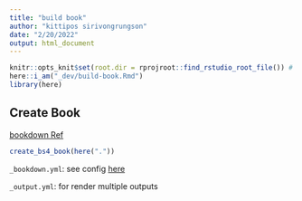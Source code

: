 ```yaml
---
title: "build book"
author: "kittipos sirivongrungson"
date: "2/20/2022"
output: html_document
---
```


```r
knitr::opts_knit$set(root.dir = rprojroot::find_rstudio_root_file()) # Set WD to Root
here::i_am("_dev/build-book.Rmd")
library(here)

```

## Create Book

[bookdown Ref](https://pkgs.rstudio.com/bookdown/index.html)

```r
create_bs4_book(here("."))
```

`_bookdown.yml`: see config [here](https://bookdown.org/yihui/bookdown/configuration.html)

`_output.yml`: for render multiple outputs
